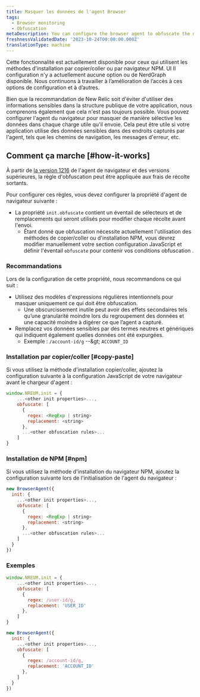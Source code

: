 ```yaml
---
title: Masquer les données de l'agent Browser
tags:
  - Browser monitoring
  - Obfuscation
metaDescription: You can configure the browser agent to obfuscate the data it sends.
freshnessValidatedDate: '2023-10-24T00:00:00.000Z'
translationType: machine
---
```


<Callout variant="important">
  Cette fonctionnalité est actuellement disponible pour ceux qui utilisent les méthodes d&apos;installation par copier/coller ou par navigateur NPM. UI Il configuration n&apos;y a actuellement aucune option ou de NerdGraph disponible. Nous continuons à travailler à l’amélioration de l’accès à ces options de configuration et à d’autres.
</Callout>

Bien que la recommandation de New Relic soit d&apos;éviter d&apos;utiliser des informations sensibles dans la structure publique de votre application, nous comprenons également que cela n&apos;est pas toujours possible. Vous pouvez configurer l&apos;agent du navigateur pour masquer de manière sélective les données dans chaque charge utile qu&apos;il envoie. Cela peut être utile si votre application utilise des données sensibles dans des endroits capturés par l&apos;agent, tels que les chemins de navigation, les messages d&apos;erreur, etc.

## Comment ça marche [#how-it-works]

À partir de [la version 1216](/docs/release-notes/new-relic-browser-release-notes/browser-agent-release-notes) de l&apos;agent de navigateur et des versions supérieures, la règle d&apos;obfuscation peut être appliquée aux frais de récolte sortants.

Pour configurer ces règles, vous devez configurer la propriété d&apos;agent de navigateur suivante :

* La propriété `init.obfuscate` contient un éventail de sélecteurs et de remplacements qui seront utilisés pour modifier chaque récolte avant l&apos;envoi.
  * Étant donné que obfuscation nécessite actuellement l&apos;utilisation des méthodes de copier/coller ou d&apos;installation NPM, vous devrez modifier manuellement votre section configuration JavaScript et définir l&apos;éventail `obfuscate` pour contenir vos conditions obfuscation .

### Recommandations

Lors de la configuration de cette propriété, nous recommandons ce qui suit :

* Utilisez des modèles d&apos;expressions régulières intentionnels pour masquer uniquement ce qui doit être obfuscation.
  * Une obscurcissement inutile peut avoir des effets secondaires tels qu’une granularité moindre lors du regroupement des données et une capacité moindre à digérer ce que l’agent a capturé.
* Remplacez vos données sensibles par des termes neutres et génériques qui indiquent également quelles données ont été expurgées.
  * Exemple : `/account-id/g` --&amp;gt; `ACCOUNT_ID`

### Installation par copier/coller [#copy-paste]

Si vous utilisez la méthode d&apos;installation copier/coller, ajoutez la configuration suivante à la configuration JavaScript de votre navigateur avant le chargeur d&apos;agent :

```js
window.NREUM.init = {
    ...<other init properties>...,
    obfuscate: [
      {
        regex: <RegExp | string>
        replacement: <string>
      },
      ...<other obfuscation rules>...
    ]
}
```

### Installation de NPM [#npm]

Si vous utilisez la méthode d&apos;installation du navigateur NPM, ajoutez la configuration suivante lors de l&apos;initialisation de l&apos;agent du navigateur :

```js
new BrowserAgent({ 
  init: {
    ...<other init properties>...,
    obfuscate: [
      {
        regex: <RegExp | string>
        replacement: <string>
      },
      ...<other obfuscation rules>...
    ]
  }
})
```

### Exemples

```js
window.NREUM.init = {
    ...<other init properties>...,
    obfuscate: [
      {
        regex: /user-id/g,
        replacement: 'USER_ID'
      },
    ]
}
```

```js
new BrowserAgent({ 
  init: {
    ...<other init properties>...,
    obfuscate: [
      {
        regex: /account-id/g,
        replacement: 'ACCOUNT_ID'
      },
    ]
  }
})
```